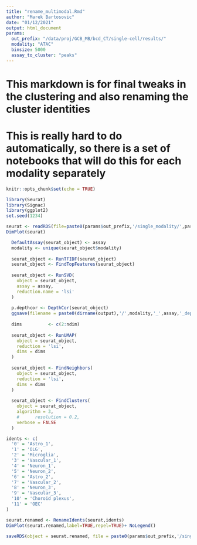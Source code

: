```yaml
---
title: "rename_multimodal.Rmd"
author: "Marek Bartosovic"
date: "01/12/2021"
output: html_document
params:
  out_prefix: "/data/proj/GCB_MB/bcd_CT/single-cell/results/"
  modality: "ATAC"
  binsize: 5000
  assay_to_cluster: "peaks"
---
```


# This markdown is for final tweaks in the clustering and also renaming the cluster identities 
# This is really hard to do automatically, so there is a set of notebooks that will do this for each modality separately

```r
knitr::opts_chunk$set(echo = TRUE)
```   


```r
library(Seurat)
library(Signac)
library(ggplot2)
set.seed(1234)
```

```r
seurat <- readRDS(file=paste0(params$out_prefix,'/single_modality/',params$modality,'/seurat_',params$binsize,'/Seurat_object_clustered.Rds'))
DimPlot(seurat)
```

```r
  DefaultAssay(seurat_object) <- assay
  modality <- unique(seurat_object$modality)
  
  seurat_object <- RunTFIDF(seurat_object)
  seurat_object <- FindTopFeatures(seurat_object)
  
  seurat_object <- RunSVD(
    object = seurat_object,
    assay = assay,
    reduction.name = 'lsi'
  )
  
  p.depthcor <- DepthCor(seurat_object)
  ggsave(filename = paste0(dirname(output),'/',modality,'_',assay,'_depthcor.png'),width=4,height=4)
  
  dims          <- c(2:ndim)
  
  seurat_object <- RunUMAP(
    object = seurat_object,
    reduction = 'lsi',
    dims = dims
  )
  
  seurat_object <- FindNeighbors(
    object = seurat_object,
    reduction = 'lsi',
    dims = dims
  )
  
  seurat_object <- FindClusters(
    object = seurat_object,
    algorithm = 3,
    #      resolution = 0.2,
    verbose = FALSE
  )

```



```r
idents <- c(
  '0' = 'Astro_1',
  '1' = 'OLG',
  '2' = 'Microglia',
  '3' = 'Vascular_1',
  '4' = 'Neuron_1',
  '5' = 'Neuron_2',
  '6' = 'Astro_2',
  '7' = 'Vascular_2',
  '8' = 'Neuron_3',
  '9' = 'Vascular_3',
  '10' = 'Choroid plexus',
  '11' = 'OEC'
)

seurat.renamed <- RenameIdents(seurat,idents)
DimPlot(seurat.renamed,label=TRUE,repel=TRUE)+ NoLegend()
```


```r
saveRDS(object = seurat.renamed, file = paste0(params$out_prefix,'/single_modality/',params$modality,'/seurat_',params$binsize,'/Seurat_object_clustered_renamed.Rds'))
```


